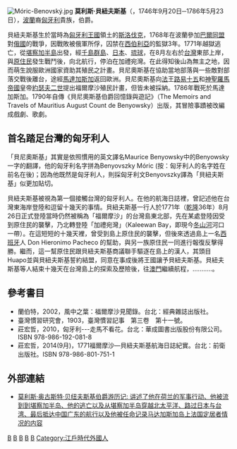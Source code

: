 [[File:Móric-Benovský.jpg|right]]
'''莫利斯·貝紐夫斯基'''（'''{{lang|hu|Maurice August Benyowsky}}'''，1746年9月20日─1786年5月23日），[[波蘭|波蘭]]裔[[匈牙利|匈牙利]]貴族，伯爵。

貝紐夫斯基生於當時為[[匈牙利王國|匈牙利王國]]領土的[[斯洛伐克|斯洛伐克]]，1768年在波蘭參加[[巴爾同盟|巴爾同盟]]對[[俄國|俄國]]的戰爭，因戰敗被俄軍所俘，囚禁在[[西伯利亞|西伯利亞]]的監獄3年。1771年越獄逃亡，從[[堪察加半島|堪察加半島]]出發，經[[千島群島|千島群島]]、[[日本|日本]]、[[琉球|琉球]]，在8月左右於[[台灣|台灣]]東部上岸，與[[原住民|原住民]]發生戰鬥後，向北航行，停泊在加禮宛灣。在此得知後山為無主之地，因而萌生說服歐洲國家資助其殖民之計畫。貝尼奧斯基在協助當地部落與一些敵對部落交戰後離台，途經[[馬達加斯加|馬達加斯加]]返回歐洲。貝尼奧斯基向[[法國|法]]王[[路易十五|路易十五]]和[[神聖羅馬帝國|神聖羅馬帝國]]皇帝[[約瑟夫二世_(神聖羅馬帝國)|約瑟夫二世]]提出福爾摩沙殖民計畫，但皆未被採納。1786年戰死於馬達加斯加。1790年自傳《貝尼奧斯基伯爵回憶錄與遊記》（The Memoirs and Travels of Mauritius August Count de Benyowsky）出版，其冒險事蹟被改編成戲劇、歌劇。

== 首名踏足台灣的匈牙利人 ==
「貝尼奧斯基」其實是依照慣用的英文譯名Maurice Benyowsky中的Benyowsky一字的翻譯，他的匈牙利名字拼為Benyovszky Móric (按：匈牙利人的名字姓在前名在後)；因為他既然是匈牙利人，則採匈牙利文Benyovszky譯為「貝紐夫斯基」似更加貼切。

貝紐夫斯基被視為第一個接觸台灣的匈牙利人。在他的航海日誌裡，曾記述他在台灣東海岸登陸和逗留十幾天的事情。貝紐夫斯基一行人於1771年（[[乾隆|乾隆]]36年）8月26日正式登陸當時仍然被稱為「福爾摩沙」的台灣島東北部，先在某處登陸因受到原住民的襲擊，乃北轉登陸「加禮宛灣」（Kaleewan Bay，即現今[[冬山河|冬山河]]河口一帶）。在這短短的十幾天裡，曾受到島上原住民的襲擊，但後來透過島上一名[[西班牙|西班牙]]人 Don Hieronimo Pacheco 的幫助，與另一族原住民一同進行報復反擊得勝。繼而，這一幫原住民跟貝紐夫斯基商議聯手驅逐在島上的漢人，其頭目Huapo並與貝紐夫斯基誓約結盟，同意在事成後將王國讓予貝紐夫斯基。貝紐夫斯基等人結束十幾天在台灣島上的探索及歷險後，往[[澳門|澳門]]繼續航程，...........。

== 參考書目 ==
*蘭伯特，2002，風中之葉：福爾摩沙見聞錄。台北：經典雜誌出版社。
*臺灣慣習研究會，1903，臺灣慣習記事　第三卷　第十一號。
*莊宏哲，2010，匈牙利---走馬不看花。台北：華成圖書出版股份有限公司。ISBN 978-986-192-081-8
*莊宏哲，2014(9月)，1771福爾摩沙—貝紐夫斯基航海日誌紀實。台北：前衛出版社。ISBN 978-986-801-751-1

== 外部連結 ==
*[http://www.wdl.org/zh/item/2547/ 莫利斯·奥古斯特·贝纽夫斯基伯爵游历记: 讲述了他在荷兰的军事行动、他被流到到堪察加半岛、他的逃亡以及从堪察加半岛穿越北太平洋、路过日本与台湾、最后抵达中国广东的航行以及他被任命记录马达加斯加岛上法国定居者情况的内容] {{Wayback|url=http://www.wdl.org/zh/item/2547/ |date=20210329163959 }}

{{commons category|Móric Beňovský}}

{{Authority control}}

[[Category:1746年出生|B]]
[[Category:1786年逝世|B]]
[[Category:台灣清治時期人物|B]]
[[Category:波蘭裔匈牙利人|B]]
[[Category:匈牙利貴族|B]]
[[Category:江戶時代外國人|Category:江戶時代外國人]]